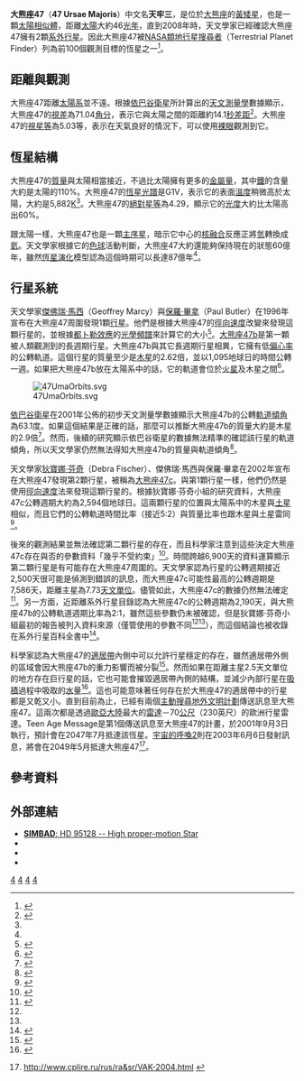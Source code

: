 {{Starbox begin
| name = 大熊座47<br>天牢三
}}
{{Starbox observe
| epoch = [[J2000.0|J2000.0]]
| constell = [[大熊座|大熊座]]
| 星官=[[紫微垣|紫微垣]]，[[天牢_(星官)|天牢]]
| ra = {{RA|10|59|28.0}}
| dec = {{DEC|+40|25|49}}
| appmag_v = +5.03
}}
{{Starbox character
| class = G1V
| r-i = ?
| v-r = ?
| b-v = 0.61
| u-b = 0.13
| variable = none
}}
{{Starbox astrometry
| radial_v = +12.6
| prop_mo_ra = –315.92
| prop_mo_dec = 55.15
| parallax = 71.04
| p_error = 0.66
| absmag_v = 4.29
}}
{{Starbox detail
| mass = 1.08<ref name="cne_stars">{{cite web|url=http://exoplanets.org/stars.shtml|title=Stars Table|work=Catalog of Nearby Exoplanets|accessdate=2008-10-04|deadurl=yes|archiveurl=https://web.archive.org/web/20081017112415/http://exoplanets.org/stars.shtml|archivedate=2008-10-17}}</ref>
| temperature = 5882<ref name="cne_stars" />
| metal = 110% solar<ref name="cne_stars" />
| rotational_velocity = 2.80<ref name="cne_stars" />
| gravity = 4.377<ref name="cne_stars" />
| age = 6.03 × 10<sup>9</sup><ref name="saffe05">{{cite journal|url=http://cdsads.u-strasbg.fr/cgi-bin/nph-bib_query?2005A%26A...443..609S&db_key=AST&nosetcookie=1|author=Saffe, C. et al.|title=On the Ages of Exoplanet Host Stars|journal=[[Astronomy_and_Astrophysics|Astronomy and Astrophysics]]|volume=443|issue=2|pages=609 – 626|year=2005|doi=10.1051/0004-6361:20053452|access-date=2009-10-30|archive-date=2017-10-04|archive-url=https://web.archive.org/web/20171004052907/http://cdsads.u-strasbg.fr/cgi-bin/nph-bib_query?2005A%26A...443..609S&db_key=AST&nosetcookie=1|dead-url=yes}}</ref>
}}
{{Starbox catalog
| names=天牢三，[[近星星表|Gl]] 407, [[耶魯亮星表|HR]] 4277, [[波昂星表|BD]] +41°2147, [[亨利·杜雷伯星表|HD]] 95128, [[自行星表|LTT]] 12934, [[視差星表|GCTP]] 2556.00, [[史密松天體物理台星表|SAO]] 43557, FK5 1282, GC 15087, [[依巴谷星表|HIP]] 53721. }}
{{Starbox reference
| Simbad = HD+95128
| ARICNS = <!--Code-->
}}
{{Starbox end}}
'''大熊座47'''（'''47 Ursae Majoris'''）中文名'''天牢三'''，是位於[[大熊座|大熊座]]的[[黃矮星|黃矮星]]，也是一顆[[太陽相似體|太陽相似體]]，距離[[太陽|太陽]]大約46[[光年|光年]]，直到2008年時，天文學家已經確認大熊座47擁有2顆[[系外行星|系外行星]]。因此大熊座47被[[NASA|NASA]][[類地行星搜尋者|類地行星搜尋者]]（Terrestrial Planet Finder）列為前100個觀測目標的恆星之一<ref>{{cite web|url=http://sco.stsci.edu/tpf_top100/detail.php?starchoice=53721|title=#72 HIP 53721|work=TPF-C Top 100|accessdate=22 July 2006|deadurl=yes|archiveurl=https://web.archive.org/web/20060819080212/http://sco.stsci.edu/tpf_top100/detail.php?starchoice=53721|archivedate=2006年8月19日}}</ref>。

==距離與觀測==
大熊座47距離[[太陽系|太陽系]]並不遠。根據[[依巴谷衛星|依巴谷衛星]]所計算出的[[天文測量學|天文測量學]]數據顯示，大熊座47的[[視差|視差]]為71.04[[角分|角分]]，表示它與太陽之間的距離約14.1[[秒差距|秒差距]]<ref>{{cite web|url=http://vizier.u-strasbg.fr/viz-bin/VizieR-S?HIP%2053721|title=HIP 53721|work=The Hipparcos and Tycho Catalogues|publisher=ESA|year=1997|accessdate=22 July 2006|archive-date=2009-05-10|archive-url=https://web.archive.org/web/20090510130228/http://vizier.u-strasbg.fr/viz-bin/VizieR-S?HIP%2053721|dead-url=yes}}</ref>。大熊座47的[[視星等|視星等]]為5.03等，表示在天氣良好的情況下，可以使用[[裸眼|裸眼]]觀測到它。

==恆星結構==
大熊座47的[[質量|質量]]與太陽相當接近，不過比太陽擁有更多的[[金屬量|金屬量]]，其中[[鐵|鐵]]的含量大約是太陽的110%。大熊座47的[[恆星光譜|恆星光譜]]是G1V，表示它的表面[[溫度|溫度]]稍微高於太陽，大約是5,882[[熱力學溫標|K]]<ref name="cne_stars"/>。大熊座47的[[絕對星等|絕對星等]]為4.29，顯示它的[[光度|光度]]大約比太陽高出60%。

跟太陽一樣，大熊座47也是一顆[[主序星|主序星]]，暗示它中心的[[核融合|核融合]]反應正將[[氫|氫]]轉換成[[氦|氦]]。天文學家根據它的[[色球|色球]]活動判斷，大熊座47大約還能夠保持現在的狀態60億年，雖然[[恆星演化|恆星演化]]模型認為這個時期可以長達87億年<ref name="saffe05"/>。

==行星系統==
天文學家[[傑佛瑞·馬西|傑佛瑞·馬西]]（Geoffrey Marcy）與[[保羅·畢拿|保羅·畢拿]]（Paul Butler）在1996年宣布在大熊座47周圍發現1顆[[行星|行星]]。他們是根據大熊座47的[[徑向速度|徑向速度]]改變來發現這顆行星的，並根據[[都卜勒效應|都卜勒效應]]的[[光學頻譜|光學頻譜]]來計算它的大小<ref>{{cite journal | url=http://www.iop.org/EJ/article/1538-4357/464/2/L153/5104.html | author=Butler ''et al.'' | title=A Planet Orbiting 47 Ursae Majoris | journal=The [[Astrophysical_Journal|Astrophysical Journal]] Letters | volume=464 | issue=2 | year=1996 | pages=L153–L156 | doi=10.1086/310102}}</ref>。[[大熊座47b|大熊座47b]]是第一顆被人類觀測到的長週期行星。大熊座47b與其它長週期行星相異，它擁有低[[偏心率|偏心率]]的公轉軌道。這個行星的質量至少是[[木星|木星]]的2.62倍，並以1,095地球日的時間公轉一週。如果把大熊座47b放在太陽系中的話，它的軌道會位於[[火星|火星]]及木星之間<ref name="cne">{{cite web|url=http://exoplanets.org/planets.shtml|title=Planets Table|work=Catalog of Nearby Exoplanets|accessdate=2008-10-04|archive-date=2019-03-05|archive-url=https://web.archive.org/web/20190305020910/http://exoplanets.org/planets.shtml|dead-url=no}}</ref>。

[[File:47UmaOrbits.svg|thumb]]

[[依巴谷衛星|依巴谷衛星]]在2001年公佈的初步天文測量學數據顯示大熊座47b的公轉[[軌道傾角|軌道傾角]]為63.1度。如果這個結果是正確的話，那麼可以推斷大熊座47b的質量大約是木星的2.9倍<ref>{{cite journal | url=http://www.iop.org/EJ/article/1538-4357/548/1/L57/005774.html | title=Preliminary Astrometric Masses for Proposed Extrasolar Planetary Companions | author=Han ''et al.'' | journal=The [[Astrophysical_Journal|Astrophysical Journal]] | volume=548 | issue=1 | pages=L57–L60 | year=2001 | doi=10.1086/318927 | access-date=2009-10-30 | archive-date=2009-04-29 | archive-url=https://www.webcitation.org/5gP5VrdoG?url=http://www.iop.org/EJ/article/1538-4357/548/1/L57/005774.html | dead-url=no }}</ref>。然而，後續的研究顯示依巴谷衛星的數據無法精準的確認該行星的軌道傾角，所以天文學家仍然無法得知大熊座47b的質量與軌道傾角<ref>{{cite journal|url=http://adsabs.harvard.edu/abs/2001A%26A...372..935P|title=Screening the Hipparcos-based astrometric orbits of sub-stellar objects|author=Pourbaix, D. and Arenou, F.|journal=[[Astronomy_and_Astrophysics|Astronomy and Astrophysics]]|volume=372|pages=935 – 944|year=2001|doi=10.1051/0004-6361:20010597|format=abstract|access-date=2019-01-04|archive-date=2018-10-05|archive-url=https://web.archive.org/web/20181005075119/http://adsabs.harvard.edu/abs/2001A%26A...372..935P|dead-url=no}}</ref>。

天文學家[[狄寶娜·芬奇|狄寶娜·芬奇]]（Debra Fischer）、傑佛瑞·馬西與保羅·畢拿在2002年宣布在大熊座47發現第2顆行星，被稱為[[大熊座47c|大熊座47c]]。與第1顆行星一樣，他們仍然是使用[[徑向速度|徑向速度]]法來發現這顆行星的。根據狄寶娜·芬奇小組的研究資料，大熊座47c公轉週期大約為2,594個地球日。這兩顆行星的位置與太陽系中的木星與[[土星|土星]]相似，而且它們的公轉軌道時間比率（接近5:2）與質量比率也跟木星與土星雷同<ref name="fischer">{{cite journal | url=http://www.iop.org/EJ/article/0004-637X/564/2/1028/54348.html | author=Fischer ''et al.'' | title=A Second Planet Orbiting 47 Ursae Majoris | journal=The [[Astrophysical_Journal|Astrophysical Journal]] | volume=564 | issue=2 | year=2002 | pages=1028–1034 | doi=10.1086/324336}}</ref>。

後來的觀測結果並無法確認第二顆行星的存在，而且科學家注意到這些決定大熊座47c存在與否的參數資料「幾乎不受約束」<ref>{{cite journal|url=http://cdsads.u-strasbg.fr/cgi-bin/nph-bib_query?2004A%26A...414..351N&db_key=AST&nosetcookie=1|author=Naef, D. et al.|title=The ELODIE survey for northern extra-solar planets. III. Three planetary candidates detected with ELODIE|journal=[[Astronomy_and_Astrophysics|Astronomy and Astrophysics]]|volume=414|pages=351 – 359|year=2004|doi=10.1051/0004-6361:20034091}}{{Dead link}}</ref>。時間跨越6,900天的資料運算顯示第二顆行星是有可能存在大熊座47周圍的。天文學家認為行星的公轉週期接近2,500天很可能是偵測到錯誤的訊息，而大熊座47c可能性最高的公轉週期是7,586天，距離主星為7.73[[天文單位|天文單位]]。儘管如此，大熊座47c的數據仍然無法確定<ref name="wittenmyer">{{cite journal|url=http://cdsads.u-strasbg.fr/cgi-bin/nph-bib_query?2007ApJ...654..625W&db_key=AST&nosetcookie=1|author=Wittenmyer, R. A., Endl, M., Cochran, W. D.|title=Long-Period Objects in the Extrasolar Planetary Systems 47 Ursae Majoris and 14 Herculis|journal=[[The_Astrophysical_Journal|The Astrophysical Journal]]|volume=654|issue=1|pages=625 – 632|year=2007|doi=10.1086/509110|access-date=2009-10-30|archive-date=2016-01-02|archive-url=https://web.archive.org/web/20160102004404/http://cdsads.u-strasbg.fr/cgi-bin/nph-bib_query?2007ApJ...654..625W&db_key=AST&nosetcookie=1|dead-url=yes}}</ref>。另一方面，近距離系外行星目錄認為大熊座47c的公轉週期為2,190天，與大熊座47b的公轉軌道週期比率為2:1，雖然這些參數仍未被確認，但是狄寶娜·芬奇小組最初的報告被列入資料來源（僅管使用的參數不同<ref name="cne" /><ref name="fischer" />），而這個結論也被收錄在系外行星百科全書中<ref>{{cite web|url=http://exoplanet.eu/planet.php?p1=47+UMa&p2=c|title=Notes for Planet 47 UMa c|author=Schneider, J.|work=The Extrasolar Planets Encyclopaedia|accessdate=2008-10-04|archive-date=2009-05-10|archive-url=https://web.archive.org/web/20090510235924/http://exoplanet.eu/planet.php?p1=47+UMa&p2=c|dead-url=no}}</ref>。

科學家認為大熊座47的[[適居帶|適居帶]]內側中可以允許行星穩定的存在，雖然適居帶外側的區域會因大熊座47b的重力影響而被分裂<ref>{{cite journal|url=http://cdsads.u-strasbg.fr/cgi-bin/nph-bib_query?2005ApJ...622.1091J&db_key=AST&nosetcookie=1|author=Jones, B. et al.|title=Prospects for Habitable "Earths" in Known Exoplanetary Systems|journal=[[The_Astrophysical_Journal|The Astrophysical Journal]]|volume=622|issue=2|pages=1091 – 1101|year=2005|doi=10.1086/428108}}{{Dead link}}</ref>。然而如果在距離主星2.5天文單位的地方存在巨行星的話，它也可能會摧毀適居帶內側的結構，並減少內部行星在[[吸積|吸積]]過程中吸取的[[水|水]]量<ref>{{cite journal|url=http://arxiv.org/abs/astro-ph/0605136|title=The Search for other Earths: limits on the giant planet orbits that allow habitable terrestrial planets to form|author=Raymond, S.|year=2006|journal=[[The_Astrophysical_Journal|The Astrophysical Journal]] Letters (accepted)|volume=643|pages=L131|doi=10.1086/505596|format=abstract|access-date=2009-10-30|archive-date=2016-10-10|archive-url=https://web.archive.org/web/20161010160918/https://arxiv.org/abs/astro-ph/0605136|dead-url=no}}</ref>。這也可能意味著任何存在於大熊座47的適居帶中的行星都是又乾又小。直到目前為止，已經有兩個[[主動搜尋地外文明計劃|主動搜尋地外文明計劃]]傳送訊息至大熊座47。這兩次都是透過[[歐亞大陸|歐亞大陸]]最大的[[雷達|雷達]]－70[[公尺|公尺]]（230英尺）的歐洲行星雷達。Teen Age Message是第1個傳送訊息至大熊座47的計畫，於2001年9月3日執行，預計會在2047年7月抵達該恆星。[[宇宙的呼喚2|宇宙的呼喚2]]則在2003年6月6日發射訊息，將會在2049年5月抵達大熊座47<ref>{{ru icon}} http://www.cplire.ru/rus/ra&sr/VAK-2004.html {{Wayback|url=http://www.cplire.ru/rus/ra%26sr/VAK-2004.html |date=20190530145209 }}</ref>。

==參考資料==
{{reflist}}

==外部連結==
* [http://simbad.u-strasbg.fr/sim-id.pl?protocol=html&Ident=47+UMa '''SIMBAD''': HD 95128 -- High proper-motion Star ]
* {{cite web |url=http://www.extrasolar.net/startour.asp?StarCatId=normal&StarId=7 |title=47 Ursae Majoris |accessdate=2008-06-26 |work=Extrasolar Visions |deadurl=yes |archiveurl=https://www.webcitation.org/618nAIAaz?url=http://www.extrasolar.net/startour.asp?StarCatId=normal |archivedate=2011-08-23 }}
* {{cite web |url=http://www.solstation.com/stars2/47uma.htm |title=47 Ursae Majoris |accessdate=2008-06-26 |work=SolStation |archive-date=2008-05-11 |archive-url=https://web.archive.org/web/20080511142234/http://www.solstation.com/stars2/47uma.htm |dead-url=no }}
* {{cite web |url=http://exoplanet.eu/star.php?st=47+UMa |title=Notes for star 47 UMa |accessdate=2008-06-26 |work=The Extrasolar Planets Encyclopaedia |archive-date=2008-06-01 |archive-url=https://web.archive.org/web/20080601075438/http://exoplanet.eu/star.php?st=47+Uma |dead-url=no }}

{{Sky|10|59|28.0|+|40|25|49|45.9}}

{{大熊座47}}
{{大熊座恒星}}

[[Category:黃矮星|4]]
[[Category:大熊座|4]]
[[Category:行星系|4]]
[[Category:格利泽和GJ天体|4]]